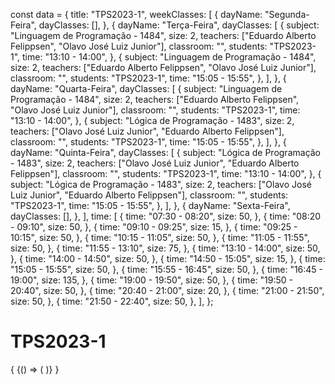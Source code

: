 const data = {
  title: "TPS2023-1",
  weekClasses: [
    {
      dayName: "Segunda-Feira",
      dayClasses: [],
    },
    {
      dayName: "Terça-Feira",
      dayClasses: [
        {
          subject: "Linguagem de Programação - 1484",
          size: 2,
          teachers: ["Eduardo Alberto Felippsen", "Olavo José Luiz Junior"],
          classroom: "",
          students: "TPS2023-1",
          time: "13:10 - 14:00",
        },
        {
          subject: "Linguagem de Programação - 1484",
          size: 2,
          teachers: ["Eduardo Alberto Felippsen", "Olavo José Luiz Junior"],
          classroom: "",
          students: "TPS2023-1",
          time: "15:05 - 15:55",
        },
      ],
    },
    {
      dayName: "Quarta-Feira",
      dayClasses: [
        {
          subject: "Linguagem de Programação - 1484",
          size: 2,
          teachers: ["Eduardo Alberto Felippsen", "Olavo José Luiz Junior"],
          classroom: "",
          students: "TPS2023-1",
          time: "13:10 - 14:00",
        },
        {
          subject: "Lógica de Programação - 1483",
          size: 2,
          teachers: ["Olavo José Luiz Junior", "Eduardo Alberto Felippsen"],
          classroom: "",
          students: "TPS2023-1",
          time: "15:05 - 15:55",
        },
      ],
    },
    {
      dayName: "Quinta-Feira",
      dayClasses: [
        {
          subject: "Lógica de Programação - 1483",
          size: 2,
          teachers: ["Olavo José Luiz Junior", "Eduardo Alberto Felippsen"],
          classroom: "",
          students: "TPS2023-1",
          time: "13:10 - 14:00",
        },
        {
          subject: "Lógica de Programação - 1483",
          size: 2,
          teachers: ["Olavo José Luiz Junior", "Eduardo Alberto Felippsen"],
          classroom: "",
          students: "TPS2023-1",
          time: "15:05 - 15:55",
        },
      ],
    },
    {
      dayName: "Sexta-Feira",
      dayClasses: [],
    },
  ],
  time: [
    {
      time: "07:30 - 08:20",
      size: 50,
    },
    {
      time: "08:20 - 09:10",
      size: 50,
    },
    {
      time: "09:10 - 09:25",
      size: 15,
    },
    {
      time: "09:25 - 10:15",
      size: 50,
    },
    {
      time: "10:15 - 11:05",
      size: 50,
    },
    {
      time: "11:05 - 11:55",
      size: 50,
    },
    {
      time: "11:55 - 13:10",
      size: 75,
    },
    {
      time: "13:10 - 14:00",
      size: 50,
    },
    {
      time: "14:00 - 14:50",
      size: 50,
    },
    {
      time: "14:50 - 15:05",
      size: 15,
    },
    {
      time: "15:05 - 15:55",
      size: 50,
    },
    {
      time: "15:55 - 16:45",
      size: 50,
    },
    {
      time: "16:45 - 19:00",
      size: 135,
    },
    {
      time: "19:00 - 19:50",
      size: 50,
    },
    {
      time: "19:50 - 20:40",
      size: 50,
    },
    {
      time: "20:40 - 21:00",
      size: 20,
    },
    {
      time: "21:00 - 21:50",
      size: 50,
    },
    {
      time: "21:50 - 22:40",
      size: 50,
    },
  ],
};

# TPS2023-1

<div>
  {
    <BrowserOnly>
      {() => (
        <Grid
          title={data.title}
          weekClasses={data.weekClasses}
          time={data.time}
        />
      )}
    </BrowserOnly>
  }
</div>
